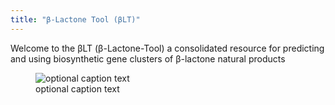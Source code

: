 ```yaml
---
title: "β-Lactone Tool (βLT)"
---
```




Welcome to the βLT (β-Lactone-Tool) a consolidated resource for predicting and using biosynthetic gene clusters of β-lactone natural products

![optional caption text](figs/BLT_logo.jpg)